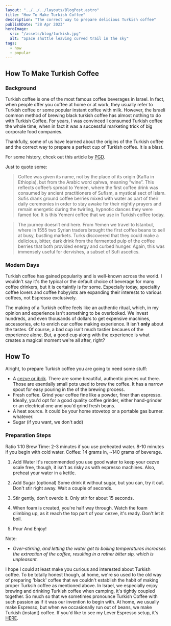 ```yaml
---
layout: "../../../layouts/BlogPost.astro"
title: "How To Make Turkish Coffee"
description: "The correct way to prepare delicious Turkish coffee"
publishDate: "28 Apr 2023"
heroImage:
  src: "/assets/blog/turkish.jpg"
  alt: "Space shuttle leaving curved trail in the sky"
tags:
  - how
  - popular
---
```


## How To Make Turkish Coffee

### Background
Turkish coffee is one of the most famous coffee beverages in Israel. In fact, when people offer you coffee
at home or at work, they usually refer to Turkish coffee or some popular instant coffee with milk. However,
the Israeli common method of brewing black turkish coffee has almost nothing to do with Turkish Coffee. For years,
I was convinced I consumed Turkish coffee the whole time, when in fact it was a successful marketing trick of big 
corporate food companies.

Thankfully, some of us have learned about the origins of the Turkish coffee and the correct way to prepare
a perfect cup of Turkish coffee. It is a blast. 

For some history, chcek out this article by [PGD](https://perfectdailygrind.com/2015/09/turkish-coffee-a-story-of-mystery-war-romance-empire/).

Just to quote some:
> Coffee was given its name, not by the place of its origin (Kaffa in Ethiopia), but from the Arabic word qahwa, meaning “wine”. This reflects coffee’s spread to Yemen, where the first coffee drink was consumed by ancient practitioners of Sufism, a mystical sect of Islam. Sufis drank ground coffee berries mixed with water as part of their daily ceremonies in order to stay awake for their nightly prayers and remain energetic during the twirling, hypnotic dances they were famed for. It is this Yemeni coffee that we use in Turkish coffee today. 

> The journey doesn’t end here. From Yemen we travel to Istanbul, where in 1555 two Syrian traders brought the first coffee beans to sell at busy, bustling markets. Turks discovered that they could make a delicious, bitter, dark drink from the fermented pulp of the coffee berries that both provided energy and curbed hunger. Again, this was immensely useful for dervishes, a subset of Sufi ascetics.

### Modern Days
Turkish coffee has gained popularity and is well-known across the world. I wouldn't say it's the
typical or the default choice of beverage for many coffee drinkers, but it is certaintly is for some. Especially today,
specialtiy coffee lovers and coffee hobyyists are expanding their interests to various coffees, not Espresso exclusively.

The making of a Turkish coffee feels like an authentic ritual, which, in my opinion and experience
isn't something to be overlooked. We invest hundreds, and even thousands of dollars to get expensive machines, accessories, etc to enrich
our coffee making experience. It isn't **only** about the tastes. Of course, a bad cup isn't much tastier becaues of the experience alone. But,
a good cup along with the experience is what creates a magical moment we're all after, right?


## How To
Alright, to prepare Turkish coffee you are going to need some stuff:
- A [cezve or ibrik](https://www.amazon.com/DEMMEX-2019-9-Turkish-Engraved-Stovetop/dp/B07QGBRK97/ref=sr_1_3?keywords=cezve&qid=1682633675&sr=8-3&th=1). There are some beautiful, authentic pieces out there. Those are esentially small pots used to brew the coffee. It has a 
narrow spout for easy pouring in the of the brewing process.
- Fresh coffee. Grind your coffee fine like a powder, finer than espresso. Ideally, you'd opt for a good quality coffee
grinder, either hand-grinder or an electrical one and you'd grind fresh beans.
- A heat source. It could be your home stovetop or a portable gas burner. whatever.
- Sugar (if you want, we don't add)

### Preparation Steps

Ratio 1:10
Brew Time: 2-3 minutes if you use preheated water. 8-10 minutes if you begin with cold water.
Coffee: 14 grams in, ~140 grams of beverage.

1. Add Water
It's recommended you use good water to keep your cezve scale free, though, it isn't as risky as with espresso machines.
Also, preheat your water in a kettle.

2. Add Sugar (optional)
Some drink it without sugar, but you can, try it out. Don't stir right away. Wait a couple of seconds.

3. Stir gently, don't overdo it. Only stir for about 15 seconds.

4. When foam is created, you're half way through. 
Watch the foam climbing up, as it reach the top part of your cezve, it's ready. Don't let it boil.

5. Pour And Enjoy!

Note:
* *Over-stirring, and letting the water get to boiling temperatures increases the extraction of the coffee, resulting in a rather
bitter sip, which is unpleasant.*

I hope I could at least make you curious and interested about Turkish coffee. To be totally honest though, 
at home, we're so used to the old way of preparing 'black' coffee that we couldn't establish the habit of making proper
Turksih coffee as mentioned above. In Israel, we especially enjoy
brewing and drinking Turkish coffee when camping, it's tightly coupled
together. So much so that we sometimes pronounce Turkish Coffee with such passion as if it was our invention to begin with. At home, we usually make Espresso, but when we occasionally run out of beans, we make Turkish (instant) coffee. If you'd like to see my Lever Espresso setup, it's [HERE](/posts/personal/lever-experience).
